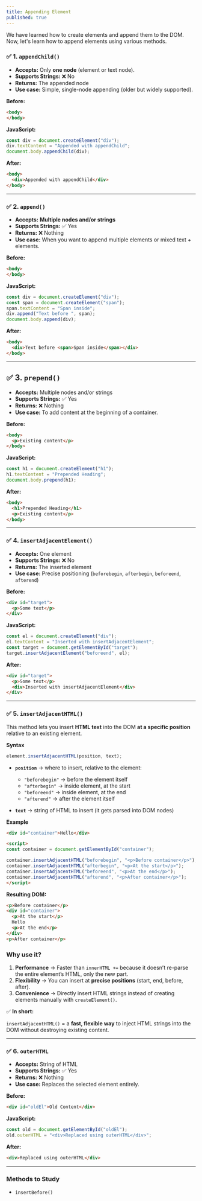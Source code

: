 ```yaml
---
title: Appending Element
published: true
---
```


We have learned how to create elements and append them to the DOM. Now, let's learn how to append elements using various methods.

### ✅ 1. `appendChild()`

* **Accepts:** Only **one node** (element or text node).
* **Supports Strings:** ❌ No
* **Returns:** The appended node
* **Use case:** Simple, single-node appending (older but widely supported).

**Before:**

```html
<body>
</body>
```

**JavaScript:**

```js
const div = document.createElement("div");
div.textContent = "Appended with appendChild";
document.body.appendChild(div);
```

**After:**

```html
<body>
  <div>Appended with appendChild</div>
</body>
```

---

### ✅ 2. `append()`

* **Accepts:** **Multiple nodes and/or strings**
* **Supports Strings:** ✅ Yes
* **Returns:** ❌ Nothing
* **Use case:** When you want to append multiple elements or mixed text + elements.

**Before:**

```html
<body>
</body>
```

**JavaScript:**

```js
const div = document.createElement("div");
const span = document.createElement("span");
span.textContent = "Span inside";
div.append("Text before ", span);
document.body.append(div);
```

**After:**

```html
<body>
  <div>Text before <span>Span inside</span></div>
</body>
```

---

## ✅ 3. `prepend()`

* **Accepts:** Multiple nodes and/or strings
* **Supports Strings:** ✅ Yes
* **Returns:** ❌ Nothing
* **Use case:** To add content at the beginning of a container.

**Before:**

```html
<body>
  <p>Existing content</p>
</body>
```

**JavaScript:**

```js
const h1 = document.createElement("h1");
h1.textContent = "Prepended Heading";
document.body.prepend(h1);
```

**After:**

```html
<body>
  <h1>Prepended Heading</h1>
  <p>Existing content</p>
</body>
```

---

### ✅ 4. `insertAdjacentElement()`

* **Accepts:** One element
* **Supports Strings:** ❌ No
* **Returns:** The inserted element
* **Use case:** Precise positioning (`beforebegin`, `afterbegin`, `beforeend`, `afterend`)

**Before:**

```html
<div id="target">
  <p>Some text</p>
</div>
```

**JavaScript:**

```js
const el = document.createElement("div");
el.textContent = "Inserted with insertAdjacentElement";
const target = document.getElementById("target");
target.insertAdjacentElement("beforeend", el);
```

**After:**

```html
<div id="target">
  <p>Some text</p>
  <div>Inserted with insertAdjacentElement</div>
</div>
```
---


### ✅ 5. `insertAdjacentHTML()`

This method lets you insert **HTML text** into the DOM **at a specific position** relative to an existing element.

**Syntax**

```js
element.insertAdjacentHTML(position, text);
```

* **`position`** → where to insert, relative to the element:

  * `"beforebegin"` → before the element itself
  * `"afterbegin"` → inside element, at the start
  * `"beforeend"` → inside element, at the end
  * `"afterend"` → after the element itself

* **`text`** → string of HTML to insert (it gets parsed into DOM nodes)


**Example**

```html
<div id="container">Hello</div>

<script>
const container = document.getElementById("container");

container.insertAdjacentHTML("beforebegin", "<p>Before container</p>");
container.insertAdjacentHTML("afterbegin", "<p>At the start</p>");
container.insertAdjacentHTML("beforeend", "<p>At the end</p>");
container.insertAdjacentHTML("afterend", "<p>After container</p>");
</script>
```

**Resulting DOM:**

```html
<p>Before container</p>
<div id="container">
  <p>At the start</p>
  Hello
  <p>At the end</p>
</div>
<p>After container</p>
```

### **Why use it?**

1. **Performance** → Faster than `innerHTML +=` because it doesn’t re-parse the entire element’s HTML, only the new part.
2. **Flexibility** → You can insert at **precise positions** (start, end, before, after).
3. **Convenience** → Directly insert HTML strings instead of creating elements manually with `createElement()`.

✅ **In short:**

`insertAdjacentHTML()` = a **fast, flexible way** to inject HTML strings into the DOM without destroying existing content.

---

### ✅ 6. `outerHTML`

* **Accepts:** String of HTML
* **Supports Strings:** ✅ Yes
* **Returns:** ❌ Nothing
* **Use case:** Replaces the selected element entirely.

**Before:**

```html
<div id="oldEl">Old Content</div>
```

**JavaScript:**

```js
const old = document.getElementById("oldEl");
old.outerHTML = "<div>Replaced using outerHTML</div>";
```

**After:**

```html
<div>Replaced using outerHTML</div>
```

---

### Methods to Study

* `insertBefore()`
